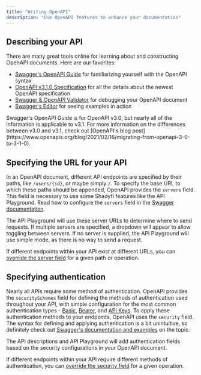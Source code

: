 ```yaml
---
title: "Writing OpenAPI"
description: "Use OpenAPI features to enhance your documentation"
---
```


## Describing your API

There are many great tools online for learning about and constructing OpenAPI documents. Here are our favorites:
- [Swagger's OpenAPI Guide](https://swagger.io/docs/specification/about/) for familiarizing yourself with the OpenAPI syntax
- [OpenAPI v3.1.0 Specification](https://github.com/OAI/OpenAPI-Specification/blob/main/versions/3.1.0.md) for all the details about the newest OpenAPI specification
- [Swagger & OpenAPI Validator](https://editor.swagger.io/) for debugging your OpenAPI document
- [Swagger's Editor](https://editor.swagger.io/) for seeing examples in action

<Note>
  Swagger's OpenAPI Guide is for OpenAPI v3.0, but nearly all of the information is applicable to v3.1. For more information on the differences between v3.0 and v3.1, check out [OpenAPI's blog post](https://www.openapis.org/blog/2021/02/16/migrating-from-openapi-3-0-to-3-1-0).
</Note>

## Specifying the URL for your API

In an OpenAPI document, different API endpoints are specified by their paths, like `/users/{id}`, or maybe simply `/`. To specify the base URL to which these paths should be appended, OpenAPI provides the `servers` field. This field is necessary to use some Shadyfi features like the API Playground. Read how to configure the `servers` field in the [Swagger documentation](https://swagger.io/docs/specification/api-host-and-base-path/).

The API Playground will use these server URLs to determine where to send requests. If multiple servers are specified, a dropdown will appear to allow toggling between servers. If no server is supplied, the API Playground will use simple mode, as there is no way to send a request.

If different endpoints within your API exist at different URLs, you can [override the server field](https://swagger.io/docs/specification/api-host-and-base-path/#:~:text=%C2%A0%C2%A0%C2%A0%C2%A0%C2%A0%C2%A0%C2%A0%C2%A0%C2%A0%20%2D%20southeastasia-,Overriding%20Servers,-The%20global%20servers) for a given path or operation.

## Specifying authentication

Nearly all APIs require some method of authentication. OpenAPI provides the `securitySchemes` field for defining the methods of authentication used throughout your API, with simple configuration for the most common authentication types - [Basic](https://swagger.io/docs/specification/authentication/basic-authentication/), [Bearer](https://swagger.io/docs/specification/authentication/bearer-authentication/), and [API Keys](https://swagger.io/docs/specification/authentication/api-keys/). To apply these authentication methods to your endpoints, OpenAPI uses the `security` field. The syntax for defining and applying authentication is a bit unintuitive, so definitely check out [Swagger's documentation and examples](https://swagger.io/docs/specification/authentication/) on the topic.

The API descriptions and API Playground will add authentication fields based on the security configurations in your OpenAPI document.

If different endpoints within your API require different methods of authentication, you can [override the security field](https://swagger.io/docs/specification/authentication/#:~:text=you%20can%20apply%20them%20to%20the%20whole%20API%20or%20individual%20operations%20by%20adding%20the%20security%20section%20on%20the%20root%20level%20or%20operation%20level%2C%20respectively.) for a given operation.

